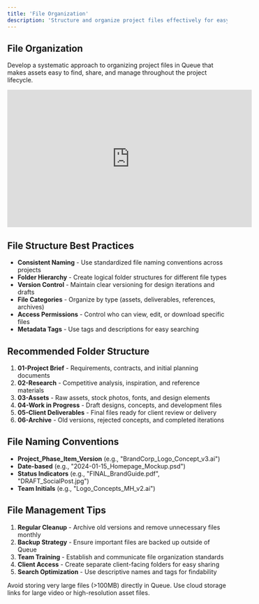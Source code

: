 ```yaml
---
title: 'File Organization'
description: 'Structure and organize project files effectively for easy access and collaboration'
---
```


## File Organization

Develop a systematic approach to organizing project files in Queue that makes assets easy to find, share, and manage throughout the project lifecycle.

<iframe
  width="560"
  height="315"
  src="https://www.youtube.com/embed/YOUR_VIDEO_ID"
  title="File Organization in Queue"
  frameborder="0"
  allow="accelerometer; autoplay; clipboard-write; encrypted-media; gyroscope; picture-in-picture"
  allowfullscreen
></iframe>

## File Structure Best Practices

- **Consistent Naming** - Use standardized file naming conventions across projects
- **Folder Hierarchy** - Create logical folder structures for different file types
- **Version Control** - Maintain clear versioning for design iterations and drafts
- **File Categories** - Organize by type (assets, deliverables, references, archives)
- **Access Permissions** - Control who can view, edit, or download specific files
- **Metadata Tags** - Use tags and descriptions for easy searching

## Recommended Folder Structure

1. **01-Project Brief** - Requirements, contracts, and initial planning documents
2. **02-Research** - Competitive analysis, inspiration, and reference materials
3. **03-Assets** - Raw assets, stock photos, fonts, and design elements
4. **04-Work in Progress** - Draft designs, concepts, and development files
5. **05-Client Deliverables** - Final files ready for client review or delivery
6. **06-Archive** - Old versions, rejected concepts, and completed iterations

## File Naming Conventions

- **Project_Phase_Item_Version** (e.g., "BrandCorp_Logo_Concept_v3.ai")
- **Date-based** (e.g., "2024-01-15_Homepage_Mockup.psd")
- **Status Indicators** (e.g., "FINAL_BrandGuide.pdf", "DRAFT_SocialPost.jpg")
- **Team Initials** (e.g., "Logo_Concepts_MH_v2.ai")

## File Management Tips

1. **Regular Cleanup** - Archive old versions and remove unnecessary files monthly
2. **Backup Strategy** - Ensure important files are backed up outside of Queue
3. **Team Training** - Establish and communicate file organization standards
4. **Client Access** - Create separate client-facing folders for easy sharing
5. **Search Optimization** - Use descriptive names and tags for findability

<Warning>
  Avoid storing very large files (>100MB) directly in Queue. Use cloud storage links for large video or high-resolution asset files.
</Warning>